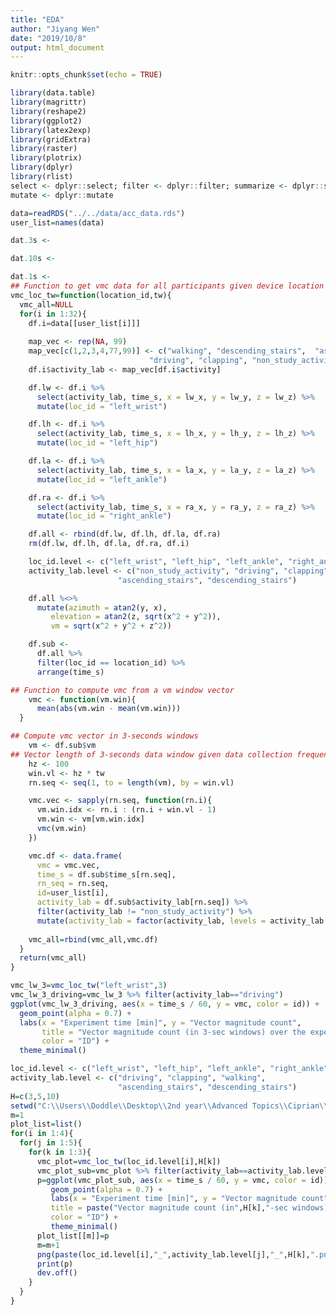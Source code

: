 ```yaml
---
title: "EDA"
author: "Jiyang Wen"
date: "2019/10/8"
output: html_document
---
```


```r
knitr::opts_chunk$set(echo = TRUE)
```

```r
library(data.table)
library(magrittr)
library(reshape2)
library(ggplot2)
library(latex2exp)
library(gridExtra)
library(raster)
library(plotrix)
library(dplyr)
library(rlist)
select <- dplyr::select; filter <- dplyr::filter; summarize <- dplyr::summarize
mutate <- dplyr::mutate

data=readRDS("../../data/acc_data.rds")
user_list=names(data)

dat.3s <-

dat.10s <-

dat.1s <- 
## Function to get vmc data for all participants given device location and time window H
vmc_loc_tw=function(location_id,tw){
  vmc_all=NULL
  for(i in 1:32){
    df.i=data[[user_list[i]]]
  
    map_vec <- rep(NA, 99)
    map_vec[c(1,2,3,4,77,99)] <- c("walking", "descending_stairs",  "ascending_stairs",
                               "driving", "clapping", "non_study_activity")
    df.i$activity_lab <- map_vec[df.i$activity]

    df.lw <- df.i %>% 
      select(activity_lab, time_s, x = lw_x, y = lw_y, z = lw_z) %>%
      mutate(loc_id = "left_wrist")

    df.lh <- df.i %>% 
      select(activity_lab, time_s, x = lh_x, y = lh_y, z = lh_z) %>%
      mutate(loc_id = "left_hip")

    df.la <- df.i %>% 
      select(activity_lab, time_s, x = la_x, y = la_y, z = la_z) %>%
      mutate(loc_id = "left_ankle")

    df.ra <- df.i %>% 
      select(activity_lab, time_s, x = ra_x, y = ra_y, z = ra_z) %>%
      mutate(loc_id = "right_ankle")

    df.all <- rbind(df.lw, df.lh, df.la, df.ra)
    rm(df.lw, df.lh, df.la, df.ra, df.i)

    loc_id.level <- c("left_wrist", "left_hip", "left_ankle", "right_ankle")
    activity_lab.level <- c("non_study_activity", "driving", "clapping", "walking", 
                        "ascending_stairs", "descending_stairs")

    df.all %<>% 
      mutate(azimuth = atan2(y, x),
         elevation = atan2(z, sqrt(x^2 + y^2)),
         vm = sqrt(x^2 + y^2 + z^2))

    df.sub <-
      df.all %>% 
      filter(loc_id == location_id) %>%
      arrange(time_s)

## Function to compute vmc from a vm window vector
    vmc <- function(vm.win){
      mean(abs(vm.win - mean(vm.win)))
  }

## Compute vmc vector in 3-seconds windows 
    vm <- df.sub$vm
## Vector length of 3-seconds data window given data collection frequency 100 Hz 
    hz <- 100
    win.vl <- hz * tw  
    rn.seq <- seq(1, to = length(vm), by = win.vl)

    vmc.vec <- sapply(rn.seq, function(rn.i){
      vm.win.idx <- rn.i : (rn.i + win.vl - 1)
      vm.win <- vm[vm.win.idx]
      vmc(vm.win)
    })

    vmc.df <- data.frame(
      vmc = vmc.vec,
      time_s = df.sub$time_s[rn.seq],
      rn_seq = rn.seq,
      id=user_list[i],
      activity_lab = df.sub$activity_lab[rn.seq]) %>%
      filter(activity_lab != "non_study_activity") %>%
      mutate(activity_lab = factor(activity_lab, levels = activity_lab.level))
  
    vmc_all=rbind(vmc_all,vmc.df)
  }
  return(vmc_all)
}
```

```r
vmc_lw_3=vmc_loc_tw("left_wrist",3)
vmc_lw_3_driving=vmc_lw_3 %>% filter(activity_lab=="driving")
ggplot(vmc_lw_3_driving, aes(x = time_s / 60, y = vmc, color = id)) + 
  geom_point(alpha = 0.7) + 
  labs(x = "Experiment time [min]", y = "Vector magnitude count",
       title = "Vector magnitude count (in 3-sec windows) over the experiment time",
       color = "ID") + 
  theme_minimal()
```

```r
loc_id.level <- c("left_wrist", "left_hip", "left_ankle", "right_ankle")
activity_lab.level <- c("driving", "clapping", "walking", 
                        "ascending_stairs", "descending_stairs")
H=c(3,5,10)
setwd("C:\\Users\\Doddle\\Desktop\\2nd year\\Advanced Topics\\Ciprian\\140.831.project2\\data")
m=1
plot_list=list()
for(i in 1:4){
  for(j in 1:5){
    for(k in 1:3){
      vmc_plot=vmc_loc_tw(loc_id.level[i],H[k])
      vmc_plot_sub=vmc_plot %>% filter(activity_lab==activity_lab.level[j])
      p=ggplot(vmc_plot_sub, aes(x = time_s / 60, y = vmc, color = id)) + 
         geom_point(alpha = 0.7) + 
         labs(x = "Experiment time [min]", y = "Vector magnitude count",
         title = paste("Vector magnitude count (in",H[k],"-sec windows) over the experiment\ntime for",activity_lab.level[j],"on",loc_id.level[i] ,"device"),
         color = "ID") + 
         theme_minimal()
      plot_list[[m]]=p
      m=m+1
      png(paste(loc_id.level[i],"_",activity_lab.level[j],"_",H[k],".png"))
      print(p)
      dev.off()
    }
  }
}  
```
